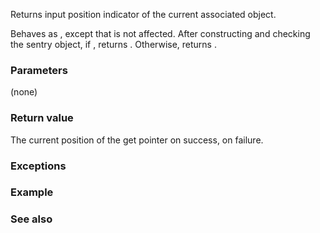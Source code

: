 {{cpp/io/basic_istream/title|tellg}}
{{cpp/io/basic_istream/navbar}}
{{ddcl|
pos_type tellg();
}}

Returns input position indicator of the current associated {{tt|streambuf}} object.

Behaves as {{named req|UnformattedInputFunction}}, except that {{lc|gcount()}} is not affected. After constructing and checking the sentry object, if {{c|1=fail() == true}}, returns {{c|pos_type(-1)}}. Otherwise, returns {{c|rdbuf()-&gt;pubseekoff(0, std::ios_base::cur, std::ios_base::in)}}.

===Parameters===
(none)

===Return value===
The current position of the get pointer on success, {{c|pos_type(-1)}} on failure.

===Exceptions===
{{include|cpp/io/stream_exceptions}}

===Example===
{{example
|code=
#include &lt;iostream&gt;
#include &lt;sstream&gt;
#include &lt;string&gt;

int main()
{
    std::string str = "Hello, world";
    std::istringstream in(str);
    std::string word;
    in &gt;&gt; word;
    std::cout &lt;&lt; "After reading the word \"" &lt;&lt; word
              &lt;&lt; "\" tellg() returns " &lt;&lt; in.tellg() &lt;&lt; '\n';
}
|output=
After reading the word "Hello," tellg() returns 6
}}

===See also===
{{dsc begin}}
{{dsc inc|cpp/io/basic_filebuf/dsc seekoff}}
{{dsc inc|cpp/io/basic_stringbuf/dsc seekoff}}
{{dsc inc|cpp/io/strstreambuf/dsc seekoff}}
{{dsc inc|cpp/io/basic_istream/dsc seekg}}
{{dsc inc|cpp/io/basic_ostream/dsc tellp|mem=std::basic_ostream}}
{{dsc inc|cpp/io/basic_ostream/dsc seekp|mem=std::basic_ostream}}
{{dsc end}}

{{langlinks|de|es|fr|it|ja|pt|ru|zh}}